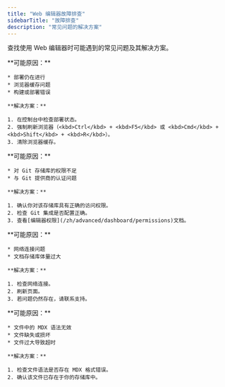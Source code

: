 ```yaml
---
title: "Web 编辑器故障排查"
sidebarTitle: "故障排查"
description: "常见问题的解决方案"
---
```


查找使用 Web 编辑器时可能遇到的常见问题及其解决方案。

<AccordionGroup>
  <Accordion title="发布后更改未显示">
    **可能原因：**

    * 部署仍在进行
    * 浏览器缓存问题
    * 构建或部署错误

    **解决方案：**

    1. 在控制台中检查部署状态。
    2. 强制刷新浏览器（<kbd>Ctrl</kbd> + <kbd>F5</kbd> 或 <kbd>Cmd</kbd> + <kbd>Shift</kbd> + <kbd>R</kbd>）。
    3. 清除浏览器缓存。
  </Accordion>

  <Accordion title="发布时出现权限错误">
    **可能原因：**

    * 对 Git 存储库的权限不足
    * 与 Git 提供商的认证问题

    **解决方案：**

    1. 确认你对该存储库具有正确的访问权限。
    2. 检查 Git 集成是否配置正确。
    3. 查看[编辑器权限](/zh/advanced/dashboard/permissions)文档。
  </Accordion>

  <Accordion title="编辑器加载问题">
    **可能原因：**

    * 网络连接问题
    * 文档存储库体量过大

    **解决方案：**

    1. 检查网络连接。
    2. 刷新页面。
    3. 若问题仍然存在，请联系支持。
  </Accordion>

  <Accordion title="文件未加载或显示错误">
    **可能原因：**

    * 文件中的 MDX 语法无效
    * 文件缺失或损坏
    * 文件过大导致超时

    **解决方案：**

    1. 检查文件语法是否存在 MDX 格式错误。
    2. 确认该文件已存在于你的存储库中。
  </Accordion>
</AccordionGroup>
